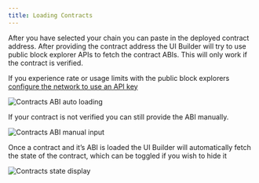 ```yaml
---
title: Loading Contracts
---
```


After you have selected your chain you can paste in the deployed contract address. After providing the contract address the UI Builder will try to use public block explorer APIs to fetch the contract ABIs. This will only work if the contract is verified.



If you experience rate or usage limits with the public block explorers [configure the network to use an API key](networks)


![Contracts ABI auto loading](/ui-builder/contracts-abi-auto.png)

If your contract is not verified you can still provide the ABI manually.

![Contracts ABI manual input](/ui-builder/contracts-abi-manual.png)

Once a contract and it’s ABI is loaded the UI Builder will automatically fetch the state of the contract, which can be toggled if you wish to hide it

![Contracts state display](/ui-builder/contracts-state.png)
